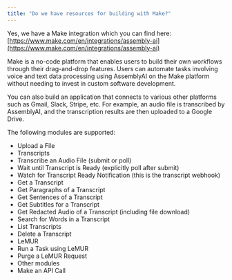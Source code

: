 ```yaml
---
title: "Do we have resources for building with Make?"
---
```


Yes, we have a Make integration which you can find here: [https://www.make.com/en/integrations/assembly-ai](https://www.make.com/en/integrations/assembly-ai)

Make is a no-code platform that enables users to build their own workflows through their drag-and-drop features. Users can automate tasks involving voice and text data processing using AssemblyAI on the Make platform without needing to invest in custom software development.

You can also build an application that connects to various other platforms such as Gmail, Slack, Stripe, etc. For example, an audio file is transcribed by AssemblyAI, and the transcription results are then uploaded to a Google Drive.

The following modules are supported:

- Upload a File
- Transcripts
- Transcribe an Audio File (submit or poll)
- Wait until Transcript is Ready (explicitly poll after submit)
- Watch for Transcript Ready Notification (this is the transcript webhook)
- Get a Transcript
- Get Paragraphs of a Transcript
- Get Sentences of a Transcript
- Get Subtitles for a Transcript
- Get Redacted Audio of a Transcript (including file download)
- Search for Words in a Transcript
- List Transcripts
- Delete a Transcript
- LeMUR
- Run a Task using LeMUR
- Purge a LeMUR Request
- Other modules
- Make an API Call
